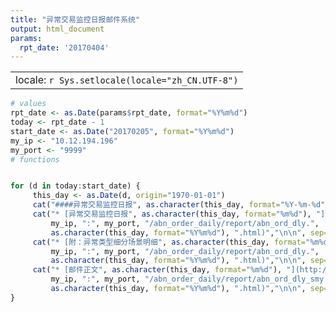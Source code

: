 ```yaml
---
title: "异常交易监控日报邮件系统"
output: html_document
params:
  rpt_date: '20170404'
---
```


---
locale: `r Sys.setlocale(locale="zh_CN.UTF-8")`
---

<style>
a:link {
    color: #845f8b;
}
</style>

```r
# values
rpt_date <- as.Date(params$rpt_date, format="%Y%m%d")
today <- rpt_date - 1
start_date <- as.Date("20170205", format="%Y%m%d")
my_ip <- "10.12.194.196"
my_port <- "9999"
# functions


for (d in today:start_date) {
     this_day <- as.Date(d, origin="1970-01-01")
     cat("####异常交易监控日报", as.character(this_day, format="%Y-%m-%d"), "\n\n", sep="")  
     cat("* [异常交易监控日报", as.character(this_day, format="%m%d"), "](http://",
         my_ip, ":", my_port, "/abn_order_daily/report/abn_ord_dly.",
         as.character(this_day, format="%Y%m%d"), ".html)","\n\n", sep="")
     cat("* [附：异常类型细分场景明细", as.character(this_day, format="%m%d"), "](http://",
         my_ip, ":", my_port, "/abn_order_daily/report/abn_ord_dly.",
         as.character(this_day, format="%Y%m%d"), ".html)","\n\n", sep="")
     cat("* [邮件正文", as.character(this_day, format="%m%d"), "](http://",
         my_ip, ":", my_port, "/abn_order_daily/report/abn_ord_dly_smy.",
         as.character(this_day, format="%Y%m%d"), ".html)","\n\n", sep="")
}
```

